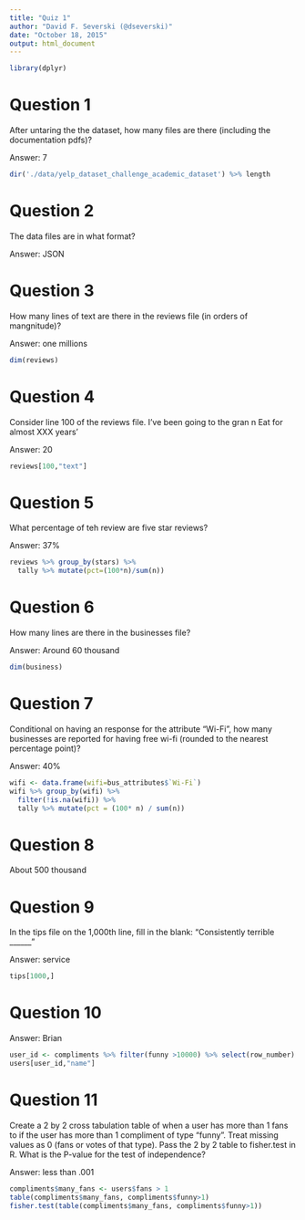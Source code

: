 ---
title: "Quiz 1"
author: "David F. Severski (@dseverski)"
date: "October 18, 2015"
output: html_document
---

```{r, echo=FALSE}
library(dplyr)
```

# Question 1

After untaring the the dataset, how many files are there (including the documentation pdfs)?

Answer: 7

```{r}
dir('./data/yelp_dataset_challenge_academic_dataset') %>% length
```

# Question 2

The data files are in what format?

Answer: JSON

# Question 3

How many lines of text are there in the reviews file (in orders of mangnitude)?

Answer: one millions


```{r}
dim(reviews)
```

# Question 4

Consider line 100 of the reviews file. I've been going to the gran n Eat for almost XXX years'

Answer: 20

```{r}
reviews[100,"text"]
```

# Question 5
What percentage of teh review are five star reviews?

Answer: 37%

```{r}
reviews %>% group_by(stars) %>% 
  tally %>% mutate(pct=(100*n)/sum(n))
```


# Question 6

How many lines are there in the businesses file?

Answer: Around 60 thousand

```{r}
dim(business)
```

# Question 7

Conditional on having an response for the attribute "Wi-Fi", how many businesses are reported for having free wi-fi (rounded to the nearest percentage point)? 

Answer: 40%
```{r}
wifi <- data.frame(wifi=bus_attributes$`Wi-Fi`)
wifi %>% group_by(wifi) %>% 
  filter(!is.na(wifi)) %>% 
  tally %>% mutate(pct = (100* n) / sum(n))
```

# Question 8

About 500 thousand

# Question 9

In the tips file on the 1,000th line, fill in the blank: "Consistently terrible ______"

Answer: service

```{r}
tips[1000,]
```

# Question 10

Answer: Brian

```{r}
user_id <- compliments %>% filter(funny >10000) %>% select(row_number) %>% as.numeric
users[user_id,"name"]
```


# Question 11

Create a 2 by 2 cross tabulation table of when a user has more than 1 fans to if the user has more than 1 compliment of type "funny". Treat missing values as 0 (fans or votes of that type). Pass the 2 by 2 table to fisher.test in R. What is the P-value for the test of independence?

Answer: less than .001

```{r}
compliments$many_fans <- users$fans > 1
table(compliments$many_fans, compliments$funny>1)
fisher.test(table(compliments$many_fans, compliments$funny>1))
```